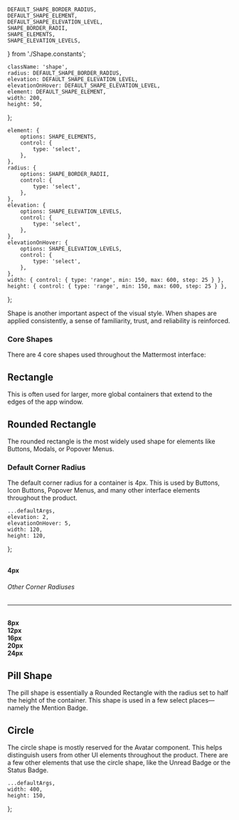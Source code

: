 

    DEFAULT_SHAPE_BORDER_RADIUS,
    DEFAULT_SHAPE_ELEMENT,
    DEFAULT_SHAPE_ELEVATION_LEVEL,
    SHAPE_BORDER_RADII,
    SHAPE_ELEMENTS,
    SHAPE_ELEVATION_LEVELS,
} from './Shape.constants';


<Meta component={Shape} title="Foundations/Shape" />


    className: 'shape',
    radius: DEFAULT_SHAPE_BORDER_RADIUS,
    elevation: DEFAULT_SHAPE_ELEVATION_LEVEL,
    elevationOnHover: DEFAULT_SHAPE_ELEVATION_LEVEL,
    element: DEFAULT_SHAPE_ELEMENT,
    width: 200,
    height: 50,
};

    element: {
        options: SHAPE_ELEMENTS,
        control: {
            type: 'select',
        },
    },
    radius: {
        options: SHAPE_BORDER_RADII,
        control: {
            type: 'select',
        },
    },
    elevation: {
        options: SHAPE_ELEVATION_LEVELS,
        control: {
            type: 'select',
        },
    },
    elevationOnHover: {
        options: SHAPE_ELEVATION_LEVELS,
        control: {
            type: 'select',
        },
    },
    width: { control: { type: 'range', min: 150, max: 600, step: 25 } },
    height: { control: { type: 'range', min: 150, max: 600, step: 25 } },
};

<Title>Shape</Title>

<Subtitle>
    Shape is another important aspect of the visual style. When shapes are applied consistently, a
    sense of familiarity, trust, and reliability is reinforced.
</Subtitle>

### Core Shapes

There are 4 core shapes used throughout the Mattermost interface:

<ThemeProvider>
    <Grid padding={Spacing.symmetric({ vertical: 150 })} justify={'stretch'}>
        <Grid
            row
            padding={Spacing.symmetric({ vertical: 150, horizontal: 25 })}
            alignment={'center'}
            justify={'space-around'}
        >
            <Grid justify={'center'}>
                <Shape {...defaultArgs} radius={0} />
            </Grid>
            <Grid justify={'center'}>
                <Shape {...defaultArgs} radius={12} />
            </Grid>
            <Grid justify={'center'}>
                <Shape {...defaultArgs} radius={'pill'} />
            </Grid>
            <Grid justify={'center'}>
                <Shape {...defaultArgs} radius={'circle'} />
            </Grid>
        </Grid>
    </Grid>
</ThemeProvider>

## Rectangle

This is often used for larger, more global containers that extend to the edges of the app window.

## Rounded Rectangle

The rounded rectangle is the most widely used shape for elements like Buttons, Modals, or Popover Menus.

### Default Corner Radius

The default corner radius for a container is 4px.
This is used by Buttons, Icon Buttons, Popover Menus, and many other interface elements throughout the product.

    ...defaultArgs,
    elevation: 2,
    elevationOnHover: 5,
    width: 120,
    height: 120,
};

<ThemeProvider>
    <Grid padding={Spacing.symmetric({ vertical: 150 })} justify={'stretch'}>
        <Grid row alignment={'center'}>
            <Grid justify={'center'} flex={0}>
                <Grid padding={Spacing.all(150)}>
                    <Shape {...radiusExampleArgs} width={156} height={156} radius={4} />
                </Grid>
                <br />
                <Text element={'p'} size={200} margin={'none'}>
                    <strong>4px</strong>
                </Text>
            </Grid>
        </Grid>
    </Grid>
</ThemeProvider>

###### Other Corner Radiuses

---

<ThemeProvider>
    <Grid padding={Spacing.symmetric({ vertical: 150 })} justify={'stretch'}>
        <Grid row justify={'space-between'}>
            <Grid justify={'center'} flex={0}>
                <Grid padding={Spacing.all(150)}>
                    <Shape {...radiusExampleArgs} radius={8} />
                </Grid>
                <br />
                <Text element={'p'} size={200} margin={'none'}>
                    <strong>8px</strong>
                </Text>
            </Grid>
            <Grid justify={'center'} flex={0}>
                <Grid padding={Spacing.all(150)}>
                    <Shape {...radiusExampleArgs} radius={12} />
                </Grid>
                <br />
                <Text element={'p'} size={200} margin={'none'}>
                    <strong>12px</strong>
                </Text>
            </Grid>
            <Grid justify={'center'} flex={0}>
                <Grid padding={Spacing.all(150)}>
                    <Shape {...radiusExampleArgs} radius={16} />
                </Grid>
                <br />
                <Text element={'p'} size={200} margin={'none'}>
                    <strong>16px</strong>
                </Text>
            </Grid>
            <Grid justify={'center'} flex={0}>
                <Grid padding={Spacing.all(150)}>
                    <Shape {...radiusExampleArgs} radius={20} />
                </Grid>
                <br />
                <Text element={'p'} size={200} margin={'none'}>
                    <strong>20px</strong>
                </Text>
            </Grid>
            <Grid justify={'center'} flex={0}>
                <Grid padding={Spacing.all(150)}>
                    <Shape {...radiusExampleArgs} radius={24} />
                </Grid>
                <br />
                <Text element={'p'} size={200} margin={'none'}>
                    <strong>24px</strong>
                </Text>
            </Grid>
        </Grid>
    </Grid>
</ThemeProvider>

## Pill Shape

The pill shape is essentially a Rounded Rectangle with the radius set to half the height of the container.
This shape is used in a few select places—namely the Mention Badge.

## Circle

The circle shape is mostly reserved for the Avatar component.
This helps distinguish users from other UI elements throughout the product.
There are a few other elements that use the circle shape, like the Unread Badge or the Status Badge.

<ArgsTable of={Shape} exclude={[...DEFAULT_ARGUMENTSTABLE_EXCLUSION]} />

    ...defaultArgs,
    width: 400,
    height: 150,
};

<Canvas hidden>
    <Story
        name="Rectangle"
        argTypes={argTypes}
        args={{
            ...canvasExampleArgs,
            radius: 0,
            elevation: 0,
        }}
    >
        {(args) => <Shape {...args} />}
    </Story>
    <Story
        name="Rounded Rectangle"
        argTypes={argTypes}
        args={{
            ...canvasExampleArgs,
            radius: 16,
        }}
    >
        {(args) => <Shape {...args} />}
    </Story>
    <Story
        name="Pill"
        argTypes={argTypes}
        args={{
            ...canvasExampleArgs,
            radius: 'pill',
            elevation: 2,
        }}
    >
        {(args) => <Shape {...args} />}
    </Story>
    <Story
        name="Circle"
        argTypes={argTypes}
        args={{
            ...canvasExampleArgs,
            radius: 'circle',
            elevation: 3,
            element: 'section',
            width: 400,
            height: 100,
        }}
    >
        {(args) => <Shape {...args} />}
    </Story>
</Canvas>
